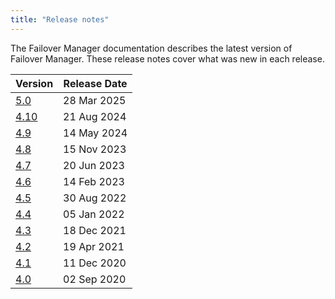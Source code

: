 ```yaml
---
title: "Release notes"
---
```

The Failover Manager documentation describes the latest version of Failover Manager. These release notes
cover what was new in each release.

| Version | Release Date |
| ------- | ------------ |
| [5.0](29_efm_50_rel_notes) | 28 Mar 2025|
| [4.10](30_efm_410_rel_notes) | 21 Aug 2024|
| [4.9](31_efm_49_rel_notes) | 14 May 2024|
| [4.8](32_efm_48_rel_notes) | 15 Nov 2023|
| [4.7](33_efm_47_rel_notes) | 20 Jun 2023|
| [4.6](34_efm_46_rel_notes) | 14 Feb 2023|
| [4.5](35_efm_45_rel_notes) | 30 Aug 2022|
| [4.4](36_efm_44_rel_notes) | 05 Jan 2022|
| [4.3](37_efm_43_rel_notes) | 18 Dec 2021|
| [4.2](38_efm_42_rel_notes) | 19 Apr 2021 |
| [4.1](39_efm_41_rel_notes) | 11 Dec 2020|
| [4.0](40_efm_40_rel_notes) | 02 Sep 2020 |



